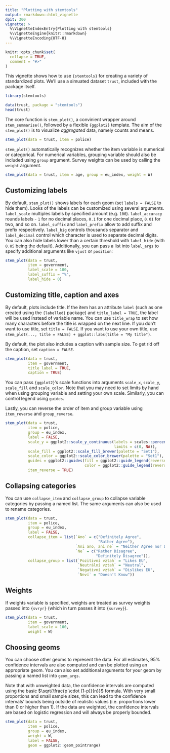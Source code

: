 ```yaml
---
title: "Plotting with stemtools"
output: rmarkdown::html_vignette
dpit: 300
vignette: >
  %\VignetteIndexEntry{Plotting with stemtools}
  %\VignetteEngine{knitr::rmarkdown}
  %\VignetteEncoding{UTF-8}
---
```


```r
knitr::opts_chunk$set(
  collapse = TRUE,
  comment = "#>"
)
```

This vignette shows how to use `{stemtools}` for creating a variety of standardized plots. We'll use a simuated dataset `trust`, included with the package itself.

```r
library(stemtools)

data(trust, package = "stemtools")
head(trust)
```

The core function is `stem_plot()`, a convinient wrapper around `stem_summarise()`, followed by a flexible `{ggplot2}` template. The aim of the `stem_plot()` is to visualize *aggregated* data, namely counts and means.

```r
stem_plot(data = trust, item = police)
```

`stem_plot()` automatically recognizes whether the item variable is numerical or categorical. For numerical variables, grouping variable should also be included using `group` argument. Survey weights can be used by calling the `weight` argument.

```r
stem_plot(data = trust, item = age, group = eu_index, weight = W)
```

## Customizing labels

By default, `stem_plot()` shows labels for each geom (set `labels = FALSE` to hide them). Looks of the labels can be customized using several arguments. `label_scale` multiples labels by specified amount (e.g. `100`). `label_accuracy` rounds labels - `1` for no decimal places, `0.1` for one decimal place, `0.01` for two, and so on. `label_suffix` and `label_prefix` allow to add suffix and prefix respectively. `label_big` controls thousands separator and `label_decimal` control which character is used to separate decimal digits. You can also hide labels lower than a certain threshold with `label_hide` (with `0.05` being the default). Additionally, you can pass a list into `label_args` to specify additional arguments like `vjust` or `position`:

```r
stem_plot(data = trust,
          item = government,
          label_scale = 100,
          label_suffix = "%",
          label_hide = 0)
```

## Customizing title, caption and axes

By default, plots include title. If the item has an attribute `label` (such as one created using the `{labelled}` package) and `title_label = TRUE`, the label will be used instead of variable name. You can use `title_wrap` to set how many characters before the title is wrapped on the next line. If you don't want to use title, set `title = FALSE`. If you want to use your own title, use `stem_plot(..., title = FALSE) + ggplot::labs(title = "My title")`.

By default, the plot also includes a caption with sample size. To get rid off the caption, set `caption = FALSE`.

```r
stem_plot(data = trust,
          item = government,
          title_label = TRUE,
          caption = TRUE)
```

You can pass `{ggplot2}`'s scale functions into arguments `scale_x`, `scale_y`, `scale_fill` and `scale_color`. Note that you may need to set limits by hand when using grouping variable and setting your own scale. Similarly, you can control legend using `guides`.

Lastly, you can reverse the order of item and group variable using `item_reverse` and `group_reverse`.

```r
stem_plot(data = trust,
          item = police,
          group = eu_index,
          label = FALSE,
          scale_y = ggplot2::scale_y_continuous(labels = scales::percent_format(),
                                                limits = c(0, NA)),
          scale_fill = ggplot2::scale_fill_brewer(palette = "Set1"),
          scale_color = ggplot2::scale_color_brewer(palette = "Set1"),
          guides = ggplot2::guides(fill = ggplot2::guide_legend(reverse = TRUE),
                                   color = ggplot2::guide_legend(reverse = TRUE)),
          item_reverse = TRUE)
```

## Collapsing categories

You can use `collapse_item` and `collapse_group` to collapse variable categories by passing a named list. The same arguments can also be used to rename categories.

```r
stem_plot(data = trust,
          item = police,
          group = eu_index,
          label = FALSE,
          collapse_item = list(`Ano` = c("Definitely Agree",
                                         "Rather Agree"),
                               `Ani ano, ani ne` = "Neither Agree nor Disagree",
                               `Ne` = c("Rather Disagree",
                                        "Definitely Disagree")),
          collapse_group = list(`Pozitivní vztah` = "Likes EU",
                                `Neutrální vztah` = "Neutral",
                                `Negativní vztah` = "Dislikes EU",
                                `Neví` = "Doesn't Know"))
```

## Weights

If weights variable is specified, weights are treated as survey weights passed into `{svryr}` (which in turn passes it into `{survey}`).

```r
stem_plot(data = trust,
          item = government,
          label_scale = 100,
          weight = W)
```

## Choosing geoms

You can choose other geoms to represent the data. For all estimates, 95% confidence intervals are also computed and can be plotted using an appropriate geom. You can also set additional arguments for your geom by passing a named list into `geom_args`.

Note that with unweighted data, the confidence intervals are computed using the basic $\sqrt{\frac{p \cdot (1-p)}{n}}$ formula. With very small proportions and small sample sizes, this can lead to the confidence intervals' bounds being outside of realistic values (i.e. proportions lower than 0 or higher than 1). If the data are weighted, the confidence intervals are based on logistic regression and will always be properly bounded.

```r
stem_plot(data = trust,
          item = police,
          group = eu_index,
          weight = W,
          label = FALSE,
          geom = ggplot2::geom_pointrange)
```

## 

